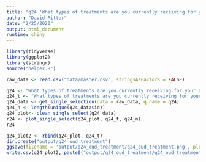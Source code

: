 ```yaml
---
title: "q24 'What types of treatments are you currently receiving for your OUD?'"
author: "David Ritter"
date: "2/25/2020"
output: html_document
runtime: shiny
---
```


```r
library(tidyverse)
library(ggplot2)
library(stringr)
source("helper.R")
```

```r
raw_data <- read.csv("data/master.csv", stringsAsFactors = FALSE)
```

```r
q24 <- "What.types.of.treatments.are.you.currently.receiving.for.your.OUD."
q24_t <- "What types of treatments are you currently receiving for your OUD?"
q24_data <- get_single_selection(data = raw_data, q.name = q24)
q24_n <- length(unique(q24_data$id))
q24_plot<- clean_single_select(q24_data)
r24 <- plot_single_select(q24_plot, q24_t, q24_n)
r24
```

```r
q24_plot2 <- rbind(q24_plot, q24_t)
dir.create("output/q24_oud_treatment")
ggsave(filename = 'output/q24_oud_treatment/q24_oud_treatment.png', plot = r24, device = 'png')
write.csv(q24_plot2, paste0("output/q24_oud_treatment/q24_oud_treatment_", q24_n,".csv"), row.names=F)
```